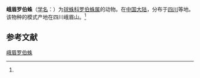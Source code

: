 {{Speciesbox
| name = 峨眉罗伯蛛
| status = 
| status_system = 
| image = 
| genus = Robertus
| species = emeishanensis
| authority = (Zhu, 1998)<ref name='id13075'>{{cite web| url =http://www.bioinfo.cn/db05/BjdwSpecies.php?action=view&id=13075| title =峨眉罗伯蛛| work =《中国动物物种编目数据库》| publisher =中国科学院微生物研究所| author =中国科学院动物研究所| accessdate =2009-04-28| deadurl =yes| archiveurl =https://web.archive.org/web/20160305102037/http://www.bioinfo.cn/db05/BjdwSpecies.php?action=view&id=13075| archivedate =2016-03-05}}</ref>
}}

'''峨眉罗伯蛛'''（[[学名|学名]]：{{lang|la|''Robertus emeishanensis''}}）为[[球蛛科|球蛛科]][[罗伯蛛属|罗伯蛛属]]的动物。在[[中国大陆|中国大陆]]，分布于[[四川|四川]]等地。该物种的模式产地在四川峨眉山。<ref name='id13075'/>

== 参考文献 ==
{{reflist}}

{{Wikispecies|Robertus emeishanensis}}
{{Taxonbar|from=Q4118584}}

[[Category:罗伯蛛属|峨眉罗伯蛛]]


{{蜘蛛小作品}}